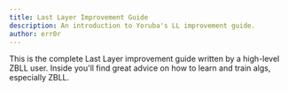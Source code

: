 ```yaml
---
title: Last Layer Improvement Guide
description: An introduction to Yoruba's LL improvement guide.
author: err0r
---
```


This is the complete Last Layer improvement guide written by a high-level ZBLL user.
Inside you'll find great advice on how to learn and train algs, especially ZBLL.
